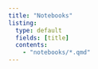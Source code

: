 ```yaml
---
title: "Notebooks"
listing:
  type: default
  fields: [title]
  contents:
    - "notebooks/*.qmd"
---
```

